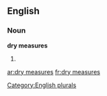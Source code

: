 ==English==

===Noun===
'''dry measures'''

# {{plural of|[[dry measure]]}}

[[Category:English plurals]]

[[ar:dry measures]]
[[fr:dry measures]]